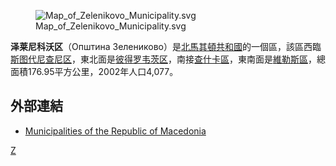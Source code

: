 [[File:Map_of_Zelenikovo_Municipality.svg|right]]

'''泽莱尼科沃区'''（Општина Зелениково）是[[北馬其頓共和國|北馬其頓共和國]]的一個區，該區西臨[[斯图代尼查尼区|斯图代尼查尼区]]，東北面是[[彼得罗韦茨区|彼得罗韦茨区]]，南接[[查什卡區|查什卡區]]，東南面是[[維勒斯區|維勒斯區]]，總面積176.95平方公里，2002年人口4,077。 

==外部連結==
*[https://web.archive.org/web/20100726162159/http://makedonija.name/municipalities.php Municipalities of the Republic of Macedonia]

{{北馬其頓行政區劃}}

[[Category:北马其顿行政区划|Z]]


{{Macedonia-stub}}